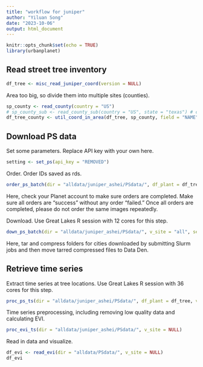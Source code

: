 ```yaml
---
title: "workflow for juniper"
author: "Yiluan Song"
date: "2023-10-06"
output: html_document
---
```


```r
knitr::opts_chunk$set(echo = TRUE)
library(urbanplanet)
```

## Read street tree inventory

```r
df_tree <- misc_read_juniper_coord(version = NULL)
```

Area too big, so divide them into multiple sites (counties).
```r
sp_county <- read_county(country = "US")
# sp_county_sub <- read_county_sub(country = "US", state = "texas") # county subdivision not used
df_tree_county <- util_coord_in_area(df_tree, sp_county, field = "NAME")
```

## Download PS data
Set some parameters. Replace API key with your own here.
```r
setting <- set_ps(api_key = "REMOVED")
```

Order. Order IDs saved as rds.
```r
order_ps_batch(dir = "alldata/juniper_ashei/PSdata/", df_plant = df_tree_county, v_site = NULL, setting = setting)
```

Here, check your Planet account to make sure orders are completed. Make sure all orders are "success" without any order "failed." Once all orders are completed, please do not order the same images repeatedly.

Download. Use Great Lakes R session with 12 cores for this step.
```r
down_ps_batch(dir = "alldata/juniper_ashei/PSdata/", v_site = "all", setting = setting)
```
Here, tar and compress folders for cities downloaded by submitting Slurm jobs and then move tarred compressed files to Data Den.

## Retrieve time series

Extract time series at tree locations. Use Great Lakes R session with 36 cores for this step.
```r
proc_ps_ts(dir = "alldata/juniper_ashei/PSdata/", df_plant = df_tree, v_site = NULL)
```

Time series preprocessing, including removing low quality data and calculating EVI.
```r
proc_evi_ts(dir = "alldata/juniper_ashei/PSdata/", v_site = NULL)
```

Read in data and visualize.
```r
df_evi <- read_evi(dir = "alldata/PSdata/", v_site = NULL)
df_evi
```

